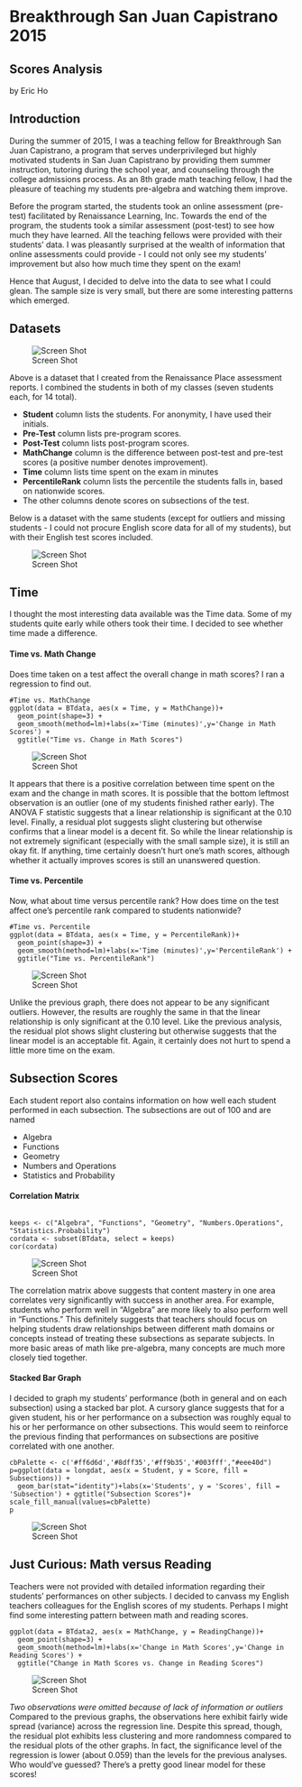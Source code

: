 # Breakthrough San Juan Capistrano 2015 
## Scores Analysis

by Eric Ho

## Introduction

During the summer of 2015, I was a teaching fellow for Breakthrough San Juan Capistrano, a program that serves
underprivileged but highly motivated students in San Juan Capistrano by providing them summer instruction, tutoring 
during the school year, and counseling through the college admissions process. As an 8th grade math teaching fellow,
I had the pleasure of teaching my students pre-algebra and watching them improve.

Before the program started, the students took an online assessment (pre-test) facilitated by Renaissance Learning, Inc. Towards
the end of the program, the students took a similar assessment (post-test) to see how much they have learned. All the
teaching fellows were provided with their students' data. I was pleasantly surprised at the wealth of information that
online assessments could provide - I could not only see my students' improvement but also how much time they spent on the
exam!

Hence that August, I decided to delve into the data to see what I could glean. The sample size is very small, but there
are some interesting patterns which emerged. 

## Datasets

![Screen Shot](https://github.com/ohrice/BTSJC/blob/master/images/Data.png)

Above is a dataset that I created from the Renaissance Place assessment reports. I combined the students in
both of my classes (seven students each, for 14 total).

* **Student** column lists the students. For anonymity, I have used their initials.
* **Pre-Test** column lists pre-program scores.
* **Post-Test** column lists post-program scores.
* **MathChange** column is the difference between post-test and pre-test scores (a positive number denotes improvement).
* **Time** column lists time spent on the exam in minutes
* **PercentileRank** column lists the percentile the students falls in, based on nationwide scores.
* The other columns denote scores on subsections of the test.

Below is a dataset with the same students (except for outliers and missing students - I could not procure English score
data for all of my students), but with their English test scores included.

![Screen Shot](https://github.com/ohrice/BTSJC/blob/master/images/Data2.png)

## Time

I thought the most interesting data available was the Time data. Some of my students quite early while others took their time.
I decided to see whether time made a difference.

#### Time vs. Math Change

Does time taken on a test affect the overall change in math scores? I ran a regression to find out.

```
#Time vs. MathChange
ggplot(data = BTdata, aes(x = Time, y = MathChange))+
  geom_point(shape=3) +
  geom_smooth(method=lm)+labs(x='Time (minutes)',y='Change in Math Scores') + 
  ggtitle("Time vs. Change in Math Scores")
```
![Screen Shot](https://github.com/ohrice/BTSJC/blob/master/plots/TimeMathChange.png)

It appears that there is a positive correlation between time spent on the exam and the change in math scores. It is possible that the bottom leftmost observation
is an outlier (one of my students finished rather early). The ANOVA F statistic suggests that a linear relationship is significant at the 0.10 level. Finally,
a residual plot suggests slight clustering but otherwise confirms that a linear model is a decent fit. So while the linear relationship is not extremely
significant (especially with the small sample size), it is still an okay fit. If anything, time certainly doesn't hurt one's math scores, although whether
it actually improves scores is still an unanswered question. 

#### Time vs. Percentile

Now, what about time versus percentile rank? How does time on the test affect one's percentile rank compared to students nationwide?

```
#Time vs. Percentile
ggplot(data = BTdata, aes(x = Time, y = PercentileRank))+
  geom_point(shape=3) +
  geom_smooth(method=lm)+labs(x='Time (minutes)',y='PercentileRank') + 
  ggtitle("Time vs. PercentileRank")
```
![Screen Shot](https://github.com/ohrice/BTSJC/blob/master/plots/TimePercentileRank.png)

Unlike the previous graph, there does not appear to be any significant outliers. However, the results are roughly the same in that the linear relationship
is only significant at the 0.10 level. Like the previous analysis, the residual plot shows slight clustering but otherwise suggests that the linear model
is an acceptable fit. Again, it certainly does not hurt to spend a little more time on the exam.

## Subsection Scores

Each student report also contains information on how well each student performed in each subsection. The subsections are out of 100 and are named 

* Algebra
* Functions
* Geometry
* Numbers and Operations
* Statistics and Probability

#### Correlation Matrix
```

keeps <- c("Algebra", "Functions", "Geometry", "Numbers.Operations", "Statistics.Probability")
cordata <- subset(BTdata, select = keeps)
cor(cordata)

```
![Screen Shot](https://github.com/ohrice/BTSJC/blob/master/images/Cormatrix.png)

The correlation matrix above suggests that content mastery in one area correlates very significantly with success in another area. For example,
students who perform well in "Algebra" are more likely to also perform well in "Functions." This definitely suggests that teachers should focus on
helping students draw relationships between different math domains or concepts instead of treating these subsections as separate subjects. 
In more basic areas of math like pre-algebra, many concepts are much more closely tied together. 

#### Stacked Bar Graph

I decided to graph my students' performance (both in general and on each subsection) using a stacked bar plot. A cursory glance suggests that for a given
student, his or her performance on a subsection was roughly equal to his or her performance on other subsections. This would seem to reinforce the previous
finding that performances on subsections are positive correlated with one another.

```
cbPalette <- c('#ff6d6d','#8dff35','#ff9b35','#003fff',"#eee40d")
p=ggplot(data = longdat, aes(x = Student, y = Score, fill = Subsections)) + 
  geom_bar(stat="identity")+labs(x='Students', y = 'Scores', fill = 'Subsection') + ggtitle("Subsection Scores")+ scale_fill_manual(values=cbPalette)
p

```
![Screen Shot](https://github.com/ohrice/BTSJC/blob/master/plots/Subsection.png)


## Just Curious: Math versus Reading

Teachers were not provided with detailed information regarding their students' performances on other subjects. I decided to canvass my English teachers
colleagues for the English scores of my students. Perhaps I might find some interesting pattern between math and reading scores.

```
ggplot(data = BTdata2, aes(x = MathChange, y = ReadingChange))+
  geom_point(shape=3) +
  geom_smooth(method=lm)+labs(x='Change in Math Scores',y='Change in Reading Scores') + 
  ggtitle("Change in Math Scores vs. Change in Reading Scores")

```

![Screen Shot](https://github.com/ohrice/BTSJC/blob/master/plots/MathReadingChange.png)

_Two observations were omitted because of lack of information or outliers_
Compared to the previous graphs, the observations here exhibit fairly wide spread (variance) across the regression line. Despite this spread, though, the
residual plot exhibits less clustering and more randomness compared to the residual plots of the other graphs. In fact, the significance level of the
regression is lower (about 0.059) than the levels for the previous analyses. Who would've guessed? There's a pretty good linear model for these scores!
